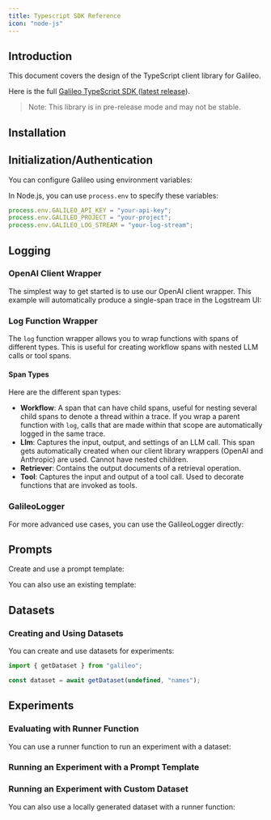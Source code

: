 ```yaml
---
title: Typescript SDK Reference
icon: "node-js"
---
```



## Introduction

This document covers the design of the TypeScript client library for Galileo. 

Here is the full [Galileo TypeScript SDK ](https://github.com/rungalileo/galileo-js) ([latest release](https://github.com/rungalileo/galileo-js/releases/latest)).

> Note: This library is in pre-release mode and may not be stable.

## Installation

<CodeGroup>
  <SnippetNpmInstall />
  <SnippetYarnInstall />
  <SnippetPnpmInstall />
</CodeGroup>

## Initialization/Authentication

You can configure Galileo using environment variables:

<CodeGroup>
  <SnippetEnvSetup />
</CodeGroup>

In Node.js, you can use `process.env` to specify these variables:

```typescript
process.env.GALILEO_API_KEY = "your-api-key";
process.env.GALILEO_PROJECT = "your-project";
process.env.GALILEO_LOG_STREAM = "your-log-stream";
```

## Logging

### OpenAI Client Wrapper

The simplest way to get started is to use our OpenAI client wrapper. This example will automatically produce a single-span trace in the Logstream UI:

<CodeGroup>
  <SnippetOpenAISimple />
</CodeGroup>

### Log Function Wrapper

The `log` function wrapper allows you to wrap functions with spans of different types. This is useful for creating workflow spans with nested LLM calls or tool spans.

<CodeGroup>
  <SnippetLogWrapperExample />
</CodeGroup>

#### Span Types

Here are the different span types:

- **Workflow**: A span that can have child spans, useful for nesting several child spans to denote a thread within a trace. If you wrap a parent function with `log`, calls that are made within that scope are automatically logged in the same trace.
- **Llm**: Captures the input, output, and settings of an LLM call. This span gets automatically created when our client library wrappers (OpenAI and Anthropic) are used. Cannot have nested children.
- **Retriever**: Contains the output documents of a retrieval operation.
- **Tool**: Captures the input and output of a tool call. Used to decorate functions that are invoked as tools.

### GalileoLogger

For more advanced use cases, you can use the GalileoLogger directly:

<CodeGroup>
  <SnippetGalileoLoggerExample />
</CodeGroup>

## Prompts

Create and use a prompt template:

<CodeGroup>
  <SnippetCreatePrompt />
</CodeGroup>

You can also use an existing template:

<CodeGroup>
  <SnippetGetPrompt />
</CodeGroup>

## Datasets

### Creating and Using Datasets

You can create and use datasets for experiments:

```typescript
import { getDataset } from "galileo";

const dataset = await getDataset(undefined, "names");
```

## Experiments

### Evaluating with Runner Function

You can use a runner function to run an experiment with a dataset:

<CodeGroup>
  <SnippetRunnerFunction />
</CodeGroup>

### Running an Experiment with a Prompt Template

<CodeGroup>
  <SnippetExperiment />
</CodeGroup>

### Running an Experiment with Custom Dataset

You can also use a locally generated dataset with a runner function:

<CodeGroup>
  <SnippetCustomDataset />
</CodeGroup>
